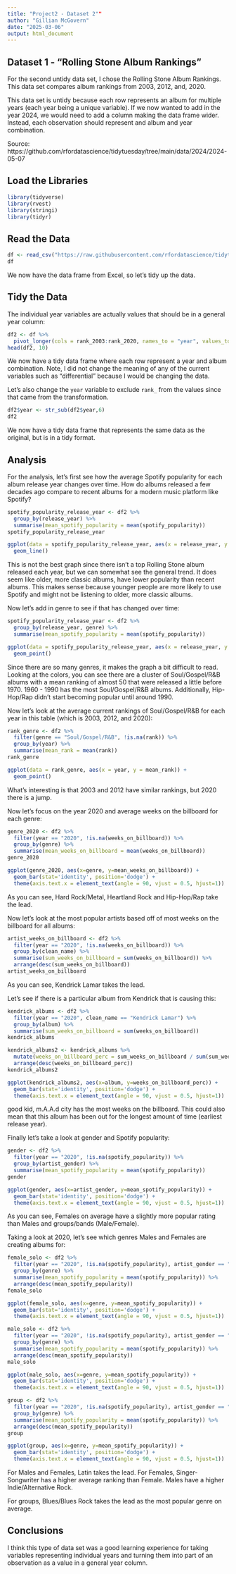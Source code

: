 ```yaml
---
title: "Project2 - Dataset 2""
author: "Gillian McGovern"
date: "2025-03-06"
output: html_document
---
```


## Dataset 1 - "Rolling Stone Album Rankings"

For the second untidy data set, I chose the Rolling Stone Album Rankings. This data set compares album rankings from 2003, 2012, and, 2020.

This data set is untidy because each row represents an album for multiple years (each year being a unique variable). If we now wanted to add in the year 2024, we would need to add a column making the data frame wider. Instead, each observation should represent and album and year combination.

Source: https://github.com/rfordatascience/tidytuesday/tree/main/data/2024/2024-05-07

## Load the Libraries

```r
library(tidyverse)
library(rvest)
library(stringi)
library(tidyr)
```

## Read the Data

```r
df <- read_csv("https://raw.githubusercontent.com/rfordatascience/tidytuesday/refs/heads/main/data/2024/2024-05-07/rolling_stone.csv")
df
```

We now have the data frame from Excel, so let's tidy up the data.

## Tidy the Data

The individual year variables are actually values that should be in a general year column:

```r
df2 <- df %>%
  pivot_longer(cols = rank_2003:rank_2020, names_to = "year", values_to = "rank")
head(df2, 10)
```

We now have a tidy data frame where each row represent a year and album combination. Note, I did not change the meaning of any of the current variables such as "differential" because I would be changing the data.

Let's also change the `year` variable to exclude `rank_` from the values since that came from the transformation.

```r
df2$year <- str_sub(df2$year,6)
df2
```

We now have a tidy data frame that represents the same data as the original, but is in a tidy format.

## Analysis

For the analysis, let's first see how the average Spotify popularity for each album release year changes over time. How do albums released a few decades ago compare to recent albums for a modern music platform like Spotify?

```r
spotify_popularity_release_year <- df2 %>%
  group_by(release_year) %>%
  summarise(mean_spotify_popularity = mean(spotify_popularity))
spotify_popularity_release_year

ggplot(data = spotify_popularity_release_year, aes(x = release_year, y = mean_spotify_popularity)) +
  geom_line()
```

This is not the best graph since there isn't a top Rolling Stone album released each year, but we can somewhat see the general trend. It does seem like older, more classic albums, have lower popularity than recent albums. This makes sense because younger people are more likely to use Spotify and might not be listening to older, more classic albums.

Now let's add in genre to see if that has changed over time:

```r
spotify_popularity_release_year <- df2 %>%
  group_by(release_year, genre) %>%
  summarise(mean_spotify_popularity = mean(spotify_popularity))

ggplot(data = spotify_popularity_release_year, aes(x = release_year, y = mean_spotify_popularity, color = genre)) +
  geom_point()
```

Since there are so many genres, it makes the graph a bit difficult to read. Looking at the colors, you can see there are a cluster of Soul/Gospel/R&B albums with a mean ranking of almost 50 that were released a little before 1970. 1960 - 1990 has the most Soul/Gospel/R&B albums. Additionally, Hip-Hop/Rap didn't start becoming popular until around 1990.

Now let's look at the average current rankings of Soul/Gospel/R&B for each year in this table (which is 2003, 2012, and 2020):

```r
rank_genre <- df2 %>%
  filter(genre == "Soul/Gospel/R&B", !is.na(rank)) %>%
  group_by(year) %>%
  summarise(mean_rank = mean(rank))
rank_genre

ggplot(data = rank_genre, aes(x = year, y = mean_rank)) +
  geom_point()
```


What's interesting is that 2003 and 2012 have similar rankings, but 2020 there is a jump.

Now let's focus on the year 2020 and average weeks on the billboard for each genre:

```r
genre_2020 <- df2 %>%
  filter(year == "2020", !is.na(weeks_on_billboard)) %>%
  group_by(genre) %>%
  summarise(mean_weeks_on_billboard = mean(weeks_on_billboard))
genre_2020

ggplot(genre_2020, aes(x=genre, y=mean_weeks_on_billboard)) +
  geom_bar(stat='identity', position='dodge') +
  theme(axis.text.x = element_text(angle = 90, vjust = 0.5, hjust=1))
```

As you can see, Hard Rock/Metal, Heartland Rock and Hip-Hop/Rap take the lead.

Now let's look at the most popular artists based off of most weeks on the billboard for all albums:

```r
artist_weeks_on_billboard <- df2 %>%
  filter(year == "2020", !is.na(weeks_on_billboard)) %>%
  group_by(clean_name) %>%
  summarise(sum_weeks_on_billboard = sum(weeks_on_billboard)) %>%
  arrange(desc(sum_weeks_on_billboard))
artist_weeks_on_billboard
```

As you can see, Kendrick Lamar takes the lead.

Let's see if there is a particular album from Kendrick that is causing this:

```r
kendrick_albums <- df2 %>%
  filter(year == "2020", clean_name == "Kendrick Lamar") %>%
  group_by(album) %>%
  summarise(sum_weeks_on_billboard = sum(weeks_on_billboard))
kendrick_albums

kendrick_albums2 <- kendrick_albums %>%
  mutate(weeks_on_billboard_perc = sum_weeks_on_billboard / sum(sum_weeks_on_billboard)) %>%
  arrange(desc(weeks_on_billboard_perc))
kendrick_albums2

ggplot(kendrick_albums2, aes(x=album, y=weeks_on_billboard_perc)) +
  geom_bar(stat='identity', position='dodge') +
  theme(axis.text.x = element_text(angle = 90, vjust = 0.5, hjust=1))
```
good kid, m.A.A.d city has the most weeks on the billboard. This could also mean that this album has been out for the longest amount of time (earliest release year).

Finally let's take a look at gender and Spotify popularity:

```r
gender <- df2 %>%
  filter(year == "2020", !is.na(spotify_popularity)) %>%
  group_by(artist_gender) %>%
  summarise(mean_spotify_popularity = mean(spotify_popularity))
gender

ggplot(gender, aes(x=artist_gender, y=mean_spotify_popularity)) +
  geom_bar(stat='identity', position='dodge') +
  theme(axis.text.x = element_text(angle = 90, vjust = 0.5, hjust=1))
```

As you can see, Females on average have a slightly more popular rating than Males and groups/bands (Male/Female).

Taking a look at 2020, let's see which genres Males and Females are creating albums for:

```r
female_solo <- df2 %>%
  filter(year == "2020", !is.na(spotify_popularity), artist_gender == "Female") %>%
  group_by(genre) %>%
  summarise(mean_spotify_popularity = mean(spotify_popularity)) %>%
  arrange(desc(mean_spotify_popularity))
female_solo

ggplot(female_solo, aes(x=genre, y=mean_spotify_popularity)) +
  geom_bar(stat='identity', position='dodge') +
  theme(axis.text.x = element_text(angle = 90, vjust = 0.5, hjust=1))

male_solo <- df2 %>%
  filter(year == "2020", !is.na(spotify_popularity), artist_gender == "Male") %>%
  group_by(genre) %>%
  summarise(mean_spotify_popularity = mean(spotify_popularity)) %>%
  arrange(desc(mean_spotify_popularity))
male_solo

ggplot(male_solo, aes(x=genre, y=mean_spotify_popularity)) +
  geom_bar(stat='identity', position='dodge') +
  theme(axis.text.x = element_text(angle = 90, vjust = 0.5, hjust=1))

group <- df2 %>%
  filter(year == "2020", !is.na(spotify_popularity), artist_gender == "Male/Female") %>%
  group_by(genre) %>%
  summarise(mean_spotify_popularity = mean(spotify_popularity)) %>%
  arrange(desc(mean_spotify_popularity))
group

ggplot(group, aes(x=genre, y=mean_spotify_popularity)) +
  geom_bar(stat='identity', position='dodge') +
  theme(axis.text.x = element_text(angle = 90, vjust = 0.5, hjust=1))
```

For Males and Females, Latin takes the lead. For Females, Singer-Songwriter has a higher average ranking than Female. Males have a higher Indie/Alternative Rock.

For groups, Blues/Blues Rock takes the lead as the most popular genre on average.

## Conclusions

I think this type of data set was a good learning experience for taking variables representing individual years and turning them into part of an observation as a value in a general year column.
